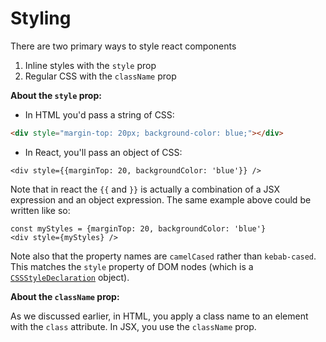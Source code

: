 # Styling

There are two primary ways to style react components

1. Inline styles with the `style` prop
2. Regular CSS with the `className` prop

**About the `style` prop:**

- In HTML you'd pass a string of CSS:

```html
<div style="margin-top: 20px; background-color: blue;"></div>
```

- In React, you'll pass an object of CSS:

```tsx
<div style={{marginTop: 20, backgroundColor: 'blue'}} />
```

Note that in react the `{{` and `}}` is actually a combination of a JSX
expression and an object expression. The same example above could be written
like so:

```tsx
const myStyles = {marginTop: 20, backgroundColor: 'blue'}
<div style={myStyles} />
```

Note also that the property names are `camelCased` rather than `kebab-cased`.
This matches the `style` property of DOM nodes (which is a
[`CSSStyleDeclaration`](https://developer.mozilla.org/en-US/docs/Web/API/CSSStyleDeclaration)
object).

**About the `className` prop:**

As we discussed earlier, in HTML, you apply a class name to an element with the
`class` attribute. In JSX, you use the `className` prop.

